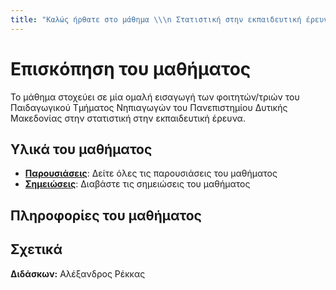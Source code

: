 ```yaml
---
title: "Καλώς ήρθατε στο μάθημα \\\n Στατιστική στην εκπαιδευτική έρευνα"
---
```


# Επισκόπηση του μαθήματος

Το μάθημα στοχεύει σε μία ομαλή εισαγωγή των φοιτητών/τριών του Παιδαγωγικού Τμήματος Νηπιαγωγών του Πανεπιστημίου
Δυτικής Μακεδονίας στην στατιστική στην εκπαιδευτική έρευνα.

## Υλικά του μαθήματος

- **[Παρουσιάσεις](slides-index.qmd)**: Δείτε όλες τις παρουσιάσεις του μαθήματος
- **[Σημειώσεις](notes-index.qmd)**: Διαβάστε τις σημειώσεις του μαθήματος
  
## Πληροφορίες του μαθήματος


## Σχετικά

**Διδάσκων:** Αλέξανδρος Ρέκκας
